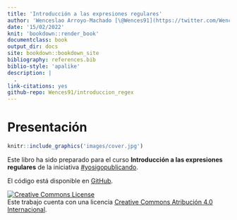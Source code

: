 ```yaml
--- 
title: 'Introducción a las expresiones regulares'
author: 'Wenceslao Arroyo-Machado [\@Wences91](https://twitter.com/Wences91)'
date: '15/02/2022'
knit: 'bookdown::render_book'
documentclass: book
output_dir: docs
site: bookdown::bookdown_site
bibliography: references.bib
biblio-style: 'apalike'
description: |
  .
link-citations: yes
github-repo: Wences91/introduccion_regex
---
```



# Presentación {-}

```r
knitr::include_graphics('images/cover.jpg')
```

Este libro ha sido preparado para el curso **Introducción a las expresiones regulares** de la iniciativa [#yosigopublicando](https://yosigopublicando.ugr.es/).

El código está disponible en [GitHub](https://github.com/Wences91/introduccion_regex).



<a rel="license" href="http://creativecommons.org/licenses/by/4.0/"><img alt="Creative Commons License" style="border-width:0" src="https://i.creativecommons.org/l/by/4.0/88x31.png" /></a><br />Este trabajo cuenta con una licencia <a rel="license" href="http://creativecommons.org/licenses/by/4.0/">Creative Commons Atribución 4.0 Internacional</a>.
